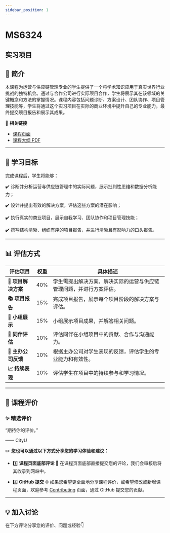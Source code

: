 ```yaml
---
sidebar_position: 1
---
```


# MS6324
## 实习项目

## **📘 简介**
本课程为运营与供应链管理专业的学生提供了一个将学术知识应用于真实世界行业挑战的独特机会。通过与合作公司进行实际项目合作，学生将展示其在该领域的关键概念和方法的掌握情况。课程内容包括问题诊断、方案设计、团队协作、项目管理技能等，学生将通过这个实习项目在实际的商业环境中提升自己的专业能力，最终提交项目报告和展示其成果。

🔗 **相关链接**
- [课程页面](https://www.cityu.edu.hk/catalogue/pg/202425/course/MS6324.htm)
- [课程大纲 PDF](https://www.cityu.edu.hk/catalogue/pg/202425/course/MS6324.pdf)

---

## **🎯 学习目标**

完成课程后，学生将能够：

✔️ 诊断并分析运营与供应链管理中的实际问题，展示批判性思维和数据分析能力；

✔️ 设计并提出有效的解决方案，评估这些方案的潜在影响；

✔️ 执行真实的商业项目，展示自我学习、团队协作和项目管理技能；

✔️ 撰写结构清晰、组织有序的项目报告，并进行清晰且有影响力的口头报告。

---

## **📊 评估方式**

| **评估项目**          | **权重** | **具体描述**                                                                                       |
|----------------------|---------|---------------------------------------------------------------------------------------------------|
| **📄 项目解决方案**    | 40%     | 学生需提出解决方案，解决实际的运营与供应链管理问题，并进行方案评估。                           |
| **📚 项目报告**        | 15%     | 完成项目报告，展示每个项目阶段的解决方案与评估。                                                 |
| **📢 小组展示**        | 15%     | 小组展示项目成果，并解答相关问题。                                                               |
| **💬 同伴评估**        | 10%     | 评估同伴在小组项目中的贡献、合作与沟通能力。                                                   |
| **🏢 主办公司反馈**    | 10%     | 根据主办公司对学生表现的反馈，评估学生的专业能力和有效性。                                     |
| **📈 持续表现**        | 10%     | 评估学生在项目中的持续参与和学习情况。                                                         |

---

## **💬 课程评价**

### ✨ **精选评价**
<div className={commentStyles.commentBox}>
    <p className={commentStyles.commentText}>
        “期待你的评价。”
    </p>
    <p className={commentStyles.commentAuthor}>—— CityU</p>
</div>

✏️ **您也可以通过以下方式分享您的学习体验和建议：**

- 1️⃣ **课程页面底部评论**
💬 在课程页面底部直接提交您的评论，我们会审核后将其收录到网站中。

- 2️⃣ **GitHub 提交**
🌐 如果您希望更全面地分享课程评价，或希望修改或新增课程页面，欢迎参考 [Contributing](https://penjc.github.io/cityU-navigator/contributing) 页面，通过 GitHub 提交您的贡献。



---

## **💡 加入讨论**

在下方评论分享您的评价、问题或经验👇
<Utterances />
